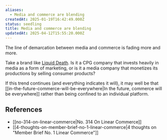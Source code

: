 ```yaml
---
aliases:
  - Media and commerce are blending
createdAt: 2025-01-19T16:42:49.000Z
status: seedling
title: Media and commerce are blending
updatedAt: 2025-04-12T15:55:20.000Z
---
```

The line of demarcation between media and commerce is fading more and more.

Take a brand like [Liquid Death](https://liquiddeath.com). Is it a CPG company that invests heavily in media as a form of marketing, or is it a media company that monetizes its productions by selling consumer products?

If this trend continues (and everything indicates it will), it may well be that [[in-the-future-commerce-will-be-everywhere|In the future, commerce will be everywhere]] rather than being confined to an individual platform.

## References

- [[no-314-on-linear-commerce|No. 314 On Linear Commerce]]
- [[4-thoughts-on-member-brief-no-1-linear-commerce|4 thoughts on "Member Brief No. 1 Linear Commerce"]]
